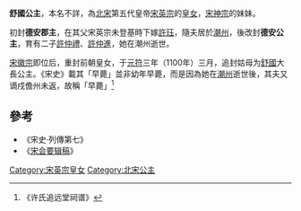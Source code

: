{{東亞女性歷史人物
| 名稱=舒國公主
| 身份=[[宋朝|宋朝]]公主
| 畫像=
| 說明=
| 姓=赵
| 名=
| 封爵=[[公主|公主]]
| 位號=
| 封號= 德安郡主，德安公主，舒國大長公主
| 出生年=
| 逝世年=
| 逝世地=[[潮州府|潮州府]]
| 諡號=
| 墳墓=许驸马及皇姬郡主赵氏合葬墓
| 父親=[[宋英宗|宋英宗]]
| 同胞兄弟=
| 嫡母=[[宣仁皇后|宣仁皇后]]
| 夫=[[許珏|許珏]]
| 子=[[許仲禮|許仲禮]]、[[許仲進|許仲進]]
|}}
'''舒國公主'''，本名不詳，為[[北宋|北宋]]第五代皇帝[[宋英宗|宋英宗]]的[[皇女|皇女]]，[[宋神宗|宋神宗]]的妹妹。

初封'''德安郡主'''，在其父宋英宗未登基時下嫁[[許珏|許珏]]，隨夫居於[[潮州|潮州]]，後改封'''德安公主'''，育有二子[[許仲禮|許仲禮]]、[[許仲進|許仲進]]，她在潮州逝世。

[[宋徽宗|宋徽宗]]即位后，重封前朝皇女，于[[元符|元符]]三年（1100年）三月，追封姑母为[[舒國|舒國]]大長公主。《宋史》載其「早薨」並非幼年早薨，而是因為她在[[潮州|潮州]]逝世後，其夫又谪戍儋州未返，故稱「早薨」<ref>《许氏追远堂祠谱》</ref>

==參考==
*《宋史·列傳第七》
*《[[宋会要辑稿|宋会要辑稿]]》

[[Category:宋英宗皇女|Category:宋英宗皇女]]
[[Category:北宋公主|Category:北宋公主]]